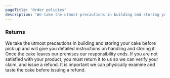 ```yaml
---
pageTitle: 'Order policies'
description: 'We take the utmost precautions in building and storing your cake before pick up and will give you detailed instructions on handling and storing it.'
---
```


### Returns

We take the utmost precautions in building and storing your cake before pick up and will give you detailed instructions on handling and storing it. Once the cake leaves our premises our responsibility ends. If you are not satisfied with your product, you must return it to us so we can verify your claim, and issue a refund. It is important we can physically examine and taste the cake before issuing a refund.